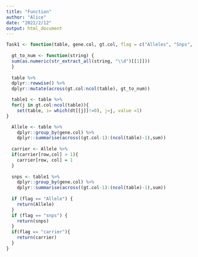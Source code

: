 ```yaml
---
title: "Function"
author: "Alice"
date: "2022/2/12"
output: html_document
---
```


```r
Task1 <- function(table, gene.col, gt.col, flag = c("Alleles", "Snps", "Carrier")){
  
  gt_to_num <- function(string) {
  sum(as.numeric(str_extract_all(string, "\\d")[[1]]))
  }
  
  table %>%
  dplyr::rowwise() %>%
  dplyr::mutate(across(gt.col:ncol(table), gt_to_num))

  table1 <- table %>%
  for(j in gt.col:ncol(table)){ 
    set(table, i= which(dt[[j]]!=0), j=j, value =1) 
}

  Allele <- table %>% 
    dplyr::group_by(gene.col) %>%
    dplyr::summarise(across((gt.col-1):(ncol(table)-1),sum))
  
  carrier <- Allele %>%
  if(carrier[row,col] > 1){
    carrier[row, col] = 1
  }
  
  snps <- table1 %>%
    dplyr::group_by(gene.col) %>%
    dplyr::summarise(across((gt.col-1):(ncol(table)-1),sum))
  
  if (flag == "Allele") {
    return(Allele)
  }
  if (flag == "snps") {
    return(snps)
  } 
  if(flag == "carrier"){
    return(carrier)
  }
}
```

  
  